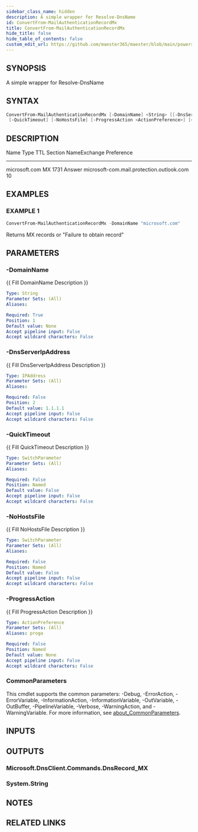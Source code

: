 ```yaml
---
sidebar_class_name: hidden
description: A simple wrapper for Resolve-DnsName
id: ConvertFrom-MailAuthenticationRecordMx
title: ConvertFrom-MailAuthenticationRecordMx
hide_title: false
hide_table_of_contents: false
custom_edit_url: https://github.com/maester365/maester/blob/main/powershell/public/ConvertFrom-MailAuthenticationRecordMx.ps1
---
```


## SYNOPSIS

A simple wrapper for Resolve-DnsName

## SYNTAX

```powershell
ConvertFrom-MailAuthenticationRecordMx [-DomainName] <String> [[-DnsServerIpAddress] <IPAddress>]
 [-QuickTimeout] [-NoHostsFile] [-ProgressAction <ActionPreference>] [<CommonParameters>]
```

## DESCRIPTION

Name                                     Type   TTL   Section    NameExchange                              Preference
----                                     ----   ---   -------    ------------                              ----------
microsoft.com                            MX     1731  Answer     microsoft-com.mail.protection.outlook.com 10

## EXAMPLES

### EXAMPLE 1

```powershell
ConvertFrom-MailAuthenticationRecordMx -DomainName "microsoft.com"
```

Returns MX records or "Failure to obtain record"

## PARAMETERS

### -DomainName

\{\{ Fill DomainName Description \}\}

```yaml
Type: String
Parameter Sets: (All)
Aliases:

Required: True
Position: 1
Default value: None
Accept pipeline input: False
Accept wildcard characters: False
```

### -DnsServerIpAddress

\{\{ Fill DnsServerIpAddress Description \}\}

```yaml
Type: IPAddress
Parameter Sets: (All)
Aliases:

Required: False
Position: 2
Default value: 1.1.1.1
Accept pipeline input: False
Accept wildcard characters: False
```

### -QuickTimeout

\{\{ Fill QuickTimeout Description \}\}

```yaml
Type: SwitchParameter
Parameter Sets: (All)
Aliases:

Required: False
Position: Named
Default value: False
Accept pipeline input: False
Accept wildcard characters: False
```

### -NoHostsFile

\{\{ Fill NoHostsFile Description \}\}

```yaml
Type: SwitchParameter
Parameter Sets: (All)
Aliases:

Required: False
Position: Named
Default value: False
Accept pipeline input: False
Accept wildcard characters: False
```

### -ProgressAction

\{\{ Fill ProgressAction Description \}\}

```yaml
Type: ActionPreference
Parameter Sets: (All)
Aliases: proga

Required: False
Position: Named
Default value: None
Accept pipeline input: False
Accept wildcard characters: False
```

### CommonParameters

This cmdlet supports the common parameters: -Debug, -ErrorAction, -ErrorVariable, -InformationAction, -InformationVariable, -OutVariable, -OutBuffer, -PipelineVariable, -Verbose, -WarningAction, and -WarningVariable. For more information, see [about_CommonParameters](http://go.microsoft.com/fwlink/?LinkID=113216).

## INPUTS

## OUTPUTS

### Microsoft.DnsClient.Commands.DnsRecord_MX

### System.String
## NOTES

## RELATED LINKS
